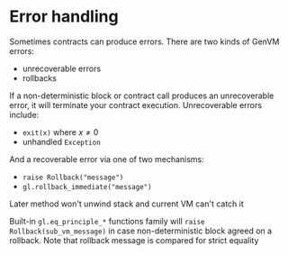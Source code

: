 
# Error handling

Sometimes contracts can produce errors. There are two kinds of GenVM errors:

- unrecoverable errors
- rollbacks

If a non-deterministic block or contract call produces an unrecoverable error, it will terminate your contract execution. Unrecoverable errors include:

- `exit(x)` where $x \neq 0$
- unhandled `Exception`

And a recoverable error via one of two mechanisms:

- `raise Rollback("message")`
- `gl.rollback_immediate("message")`

Later method won't unwind stack and current VM can't catch it

Built-in `gl.eq_principle_*` functions family will `raise Rollback(sub_vm_message)` in case non-deterministic block agreed on a rollback. Note that rollback message is compared for strict equality
